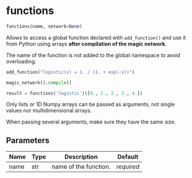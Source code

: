 # functions { #ANNarchy.core.Global.functions }

```python
functions(name, network=None)
```

Allows to access a global function declared with ``add_function()`` and use it from Python using arrays **after compilation of the magic network**.

The name of the function is not added to the global namespace to avoid overloading.

```python
add_function("logistic(x) = 1. / (1. + exp(-x))") 

magic_network().compile()  

result = functions('logistic')([0., 1., 2., 3., 4.])
```

Only lists or 1D Numpy arrays can be passed as arguments, not single values nor multidimensional arrays.

When passing several arguments, make sure they have the same size.

## Parameters {.doc-section .doc-section-parameters}

| Name   | Type   | Description           | Default    |
|--------|--------|-----------------------|------------|
| name   | str    | name of the function. | _required_ |